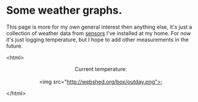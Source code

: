 = Some weather graphs.  =

This page is more for my own general interest then anything else, it's just a collection of weather data from [[RaspberryPI Multiple DS1820|sensors]] I've installed at my home. For now it's just logging temperature, but I&nbsp;hope to add other measurements in the future. 

&lt;html&gt;
<center>
Current temperature:<br><br> &lt;img src="http://webshed.org/box/outday.png"&gt; 
</center>
&lt;/html&gt;